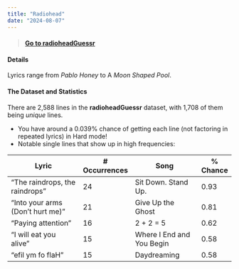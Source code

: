 ```yaml
---
title: "Radiohead"
date: "2024-08-07"
---
```


> #### [Go to radioheadGuessr](https://radioheadguessr.streamlit.app/)

#### Details

Lyrics range from *Pablo Honey* to A *Moon Shaped Pool*.

#### The Dataset and Statistics

There are 2,588 lines in the **radioheadGuessr** dataset, with 1,708 of them being *unique* lines.

* You have around a 0.039% chance of getting each line (not factoring in repeated lyrics) in Hard mode! 
* Notable single lines that show up in high frequencies: 

| Lyric | # Occurrences | Song | % Chance |
| --------------------------------- | --------------- | ----------------------------- | ----------- |
| "The raindrops, the raindrops "  | 24    | Sit Down. Stand Up. | 0.93 |
| "Into your arms (Don't hurt me) " | 21     | Give Up the Ghost | 0.81 |
| "Paying attention"   | 16    | 2 + 2 = 5 | 0.62 |
| "I will eat you alive"   | 15    | Where I End and You Begin | 0.58 |
| "efil ym fo flaH"   | 15    | Daydreaming | 0.58 |